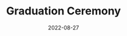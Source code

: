 ---
slug: "/graduation-ceremony"
cover: "./20220827_101012.jpg"
date: "2022-08-27"
title: "Graduation Ceremony"
areas:
  - I love matcha 🍵!
---